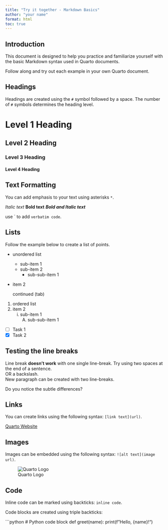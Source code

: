 ```yaml
---
title: "Try it together - Markdown Basics"
author: "your name"
format: html
toc: true
---
```


## Introduction

This document is designed to help you practice and familiarize yourself with the basic Markdown syntax used in Quarto documents.

Follow along and try out each example in your own Quarto document.

## Headings

Headings are created using the `#` symbol followed by a space. The number of `#` symbols determines the heading level.

# Level 1 Heading

## Level 2 Heading

### Level 3 Heading

#### Level 4 Heading

## Text Formatting

You can add emphasis to your text using asterisks `*`.

*Italic text* **Bold text** ***Bold and Italic text***

use \` to add `verbatim code`.

## Lists

Follow the example below to create a list of points.

-   unordered list

    -   sub-item 1
    -   sub-item 2
        -   sub-sub-item 1

-   item 2

    continued (tab)

1.  ordered list
2.  item 2
    i)  sub-item 1
        A.  sub-sub-item 1

-   [ ] Task 1
-   [x] Task 2

## Testing the line breaks

Line break **doesn't work** with one single line-break. Try using two spaces at the end of a sentence.\
OR a backslash.\
New paragraph can be created with two line-breaks.

Do you notice the subtle differences?

## Links

You can create links using the following syntax: `[link text](url)`.

[Quarto Website](https://quarto.org)

## Images

Images can be embedded using the following syntax: `![alt text](image url)`.

![Quarto Logo](https://quarto.org/quarto.png)

## Code

Inline code can be marked using backticks: `inline code`.

Code blocks are created using triple backticks:

\`\`\`python \# Python code block def greet(name): print(f"Hello, {name}!")
